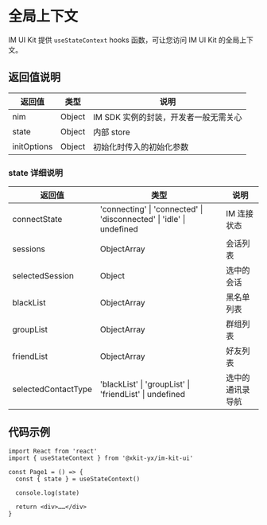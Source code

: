 
<Meta title="IM UI Kit/全局上下文" />

# 全局上下文

IM UI Kit 提供 `useStateContext` hooks 函数，可让您访问 IM UI Kit 的全局上下文。

## 返回值说明

| 返回值      | 类型   | 说明                                  |
| ----------- | ------ | ------------------------------------- |
| nim         | Object | IM SDK 实例的封装，开发者一般无需关心 |
| state       | Object | 内部 store                            |
| initOptions | Object | 初始化时传入的初始化参数              |

### state 详细说明

| 返回值              | 类型                                                                 | 说明             |
| ------------------- | -------------------------------------------------------------------- | ---------------- |
| connectState        | 'connecting' \| 'connected' \| 'disconnected' \| 'idle' \| undefined | IM 连接状态      |
| sessions            | ObjectArray                                                          | 会话列表         |
| selectedSession     | Object                                                               | 选中的会话       |
| blackList           | ObjectArray                                                          | 黑名单列表       |
| groupList           | ObjectArray                                                          | 群组列表         |
| friendList          | ObjectArray                                                          | 好友列表         |
| selectedContactType | 'blackList' \| 'groupList' \| 'friendList' \| undefined              | 选中的通讯录导航 |

## 代码示例

```tsx
import React from 'react'
import { useStateContext } from '@xkit-yx/im-kit-ui'

const Page1 = () => {
  const { state } = useStateContext()

  console.log(state)

  return <div>……</div>
}
```
